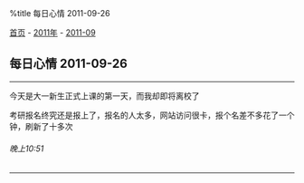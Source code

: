 %title 每日心情 2011-09-26

[[../../../index|首页]] - [[../index|2011年]] - [[index|2011-09]]
==每日心情 2011-09-26==
----
今天是大一新生正式上课的第一天，而我却即将离校了

考研报名终究还是报上了，报名的人太多，网站访问很卡，报个名差不多花了一个钟，刷新了十多次
======晚上10:51======
----
